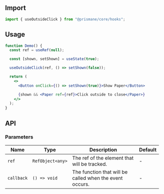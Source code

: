 ## Import

```js
import { useOutsideClick } from "@prismane/core/hooks";
```

## Usage

```jsx preview
function Demo() {
  const ref = useRef(null);

  const [shown, setShown] = useState(true);

  useOutsideClick(ref, () => setShown(false));

  return (
    <>
      <Button onClick={() => setShown(true)}>Show Paper</Button>

      {shown && <Paper ref={ref}>Click outside to close</Paper>}
    </>
  );
}
```

## API

### Parameters

| Name       | Type             | Description                                             | Default |
| ---------- | ---------------- | ------------------------------------------------------- | ------- |
| `ref`      | `RefObject<any>` | The ref of the element that will be tracked.            | -       |
| `callback` | `() => void`     | The function that will be called when the event occurs. | -       |
